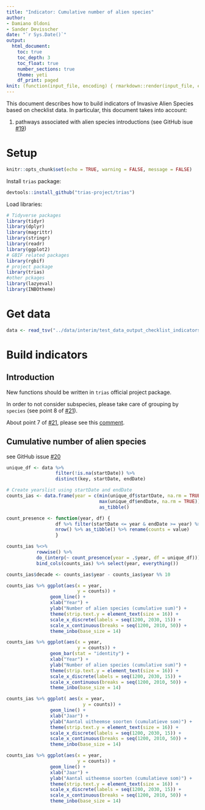 ```yaml
---
title: "Indicator: Cumulative number of alien species"
author:
- Damiano Oldoni
- Sander Devisscher
date: "`r Sys.Date()`"
output:
  html_document:
    toc: true
    toc_depth: 3
    toc_float: true
    number_sections: true
    theme: yeti
    df_print: paged
knit: (function(input_file, encoding) { rmarkdown::render(input_file, encoding = encoding, output_file = paste0("../docs/",sub(".Rmd", ".html", basename(input_file))))})
---
```


This document describes how to build indicators of Invasive Alien Species based on checklist data. In particular, this document takes into account:

1. pathways associated with alien species introductions (see GitHub isue [#19](https://github.com/trias-project/pipeline/issues/19))

# Setup

```r
knitr::opts_chunk$set(echo = TRUE, warning = FALSE, message = FALSE)
```

Install `trias` package:

```r
devtools::install_github("trias-project/trias")
```

Load libraries:

```r
# Tidyverse packages
library(tidyr)
library(dplyr)
library(magrittr)
library(stringr)
library(readr)
library(ggplot2)
# GBIF related packages
library(rgbif)
# project package
library(trias)
#other pckages
library(lazyeval)
library(INBOtheme)

```

# Get data

```r
data <- read_tsv("../data/interim/test_data_output_checklist_indicators.tsv")

```

# Build indicators

## Introduction

New functions should be written in `trias` official project package.

In order to not consider subspecies, please take care of grouping by `species` (see point 8 of [#21](https://github.com/trias-project/pipeline/issues/21)).

About point 7 of [#21](https://github.com/trias-project/pipeline/issues/21), please see this [comment](https://github.com/trias-project/pipeline/issues/21#issuecomment-381164874).

## Cumulative number of alien species

see GitHub issue [#20](https://github.com/trias-project/pipeline/issues/20)

```r

unique_df <- data %>%
                  filter(!is.na(startDate)) %>%
                  distinct(key, startDate, endDate)

# Create yearslist using startDate and endDate 
counts_ias <- data.frame(year = c(min(unique_df$startDate, na.rm = TRUE):
                                  max(unique_df$endDate, na.rm = TRUE))) %>%
                                  as_tibble()

count_presence <- function(year, df) {
                  df %>% filter(startDate <= year & endDate >= year) %>%
                  nrow() %>% as_tibble() %>% rename(counts = value)
                  }

counts_ias %<>%
           rowwise() %>%
           do_(interp(~ count_presence(year = .$year, df = unique_df))) %>%
           bind_cols(counts_ias) %>% select(year, everything())
```

```r

counts_ias$decade <- counts_ias$year - counts_ias$year %% 10


```



```r

counts_ias %>% ggplot(aes(x = year, 
                          y = counts)) +
                geom_line() +
                xlab("Year") +
                ylab("Number of alien species (cumulative sum)") +
                theme(strip.text.y = element_text(size = 16)) +
                scale_x_discrete(labels = seq(1200, 2030, 15)) + 
                scale_x_continuous(breaks = seq(1200, 2010, 50)) +
                theme_inbo(base_size = 14)

```

```r
counts_ias %>% ggplot(aes(x = year, 
                          y = counts)) +
                geom_bar(stat = "identity") +
                xlab("Year") +
                ylab("Number of alien species (cumulative sum)") +
                theme(strip.text.y = element_text(size = 16)) +
                scale_x_discrete(labels = seq(1200, 2030, 15)) + 
                scale_x_continuous(breaks = seq(1200, 2010, 50)) +
                theme_inbo(base_size = 14)
```

```r
counts_ias %>% ggplot( aes(x = year, 
                            y = counts)) +
                geom_line() +
                xlab("Jaar") +
                ylab("Aantal uitheemse soorten (cumulatieve som)") +
                theme(strip.text.y = element_text(size = 16)) +
                scale_x_discrete(labels = seq(1200, 2030, 15)) + 
                scale_x_continuous(breaks = seq(1200, 2010, 50)) +
                theme_inbo(base_size = 14)
```

```r
counts_ias %>% ggplot(aes(x = year, 
                          y = counts)) +
                geom_line() +
                xlab("Jaar") +
                ylab("Aantal uitheemse soorten (cumulatieve som)") +
                theme(strip.text.y = element_text(size = 16)) +
                scale_x_discrete(labels = seq(1200, 2030, 15)) + 
                scale_x_continuous(breaks = seq(1200, 2010, 50)) +
                theme_inbo(base_size = 14)
```

